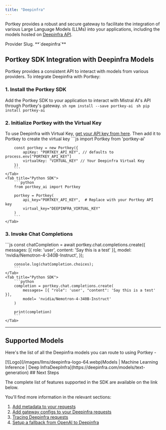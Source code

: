 ```yaml
---
title: "Deepinfra"
---
```


Portkey provides a robust and secure gateway to facilitate the integration of various Large Language Models (LLMs) into your applications, including the models hosted on [Deepinfra API](https://deepinfra.com/models/text-generation).

<Note>
Provider Slug. **`deepinfra`**
</Note>

## Portkey SDK Integration with Deepinfra Models

Portkey provides a consistent API to interact with models from various providers. To integrate Deepinfra with Portkey:

### 1\. Install the Portkey SDK

Add the Portkey SDK to your application to interact with Mistral AI's API through Portkey's gateway.
<Tabs>
    <Tab title="NodeJS">
        ```sh
        npm install --save portkey-ai
        ```
    </Tab>
    <Tab title="Python">
        ```sh
        pip install portkey-ai
        ```
    </Tab>

  </Tabs>



### 2\. Initialize Portkey with the Virtual Key

To use Deepinfra with Virtual Key, [get your API key from here](https://deepinfra.com/dash/api%5Fkeys). Then add it to Portkey to create the virtual key
<Tabs>
    <Tab title="NodeJS SDK">
        ```js
        import Portkey from 'portkey-ai'

        const portkey = new Portkey({
            apiKey: "PORTKEY_API_KEY", // defaults to process.env["PORTKEY_API_KEY"]
            virtualKey: "VIRTUAL_KEY" // Your Deepinfra Virtual Key
        })
        ```
    </Tab>
    <Tab title="Python SDK">
        ```python
        from portkey_ai import Portkey

        portkey = Portkey(
            api_key="PORTKEY_API_KEY",  # Replace with your Portkey API key
            virtual_key="DEEPINFRA_VIRTUAL_KEY"
        )
        ```
    </Tab>

  </Tabs>




### 3\. Invoke Chat Completions
<Tabs>
    <Tab title="NodeJS SDK">
        ```js
        const chatCompletion = await portkey.chat.completions.create({
            messages: [{ role: 'user', content: 'Say this is a test' }],
            model: 'nvidia/Nemotron-4-340B-Instruct',
        });

        console.log(chatCompletion.choices);
        ```
    </Tab>
    <Tab title="Python SDK">
        ```python
        completion = portkey.chat.completions.create(
            messages= [{ "role": 'user', "content": 'Say this is a test' }],
            model= 'nvidia/Nemotron-4-340B-Instruct'
        )

        print(completion)
        ```
    </Tab>

  </Tabs>




---

## Supported Models

Here's the list of all the Deepinfra models you can route to using Portkey -

<Info>
[![Logo](/images/llms/deepinfra-logo-64.webp)Models | Machine Learning Inference | Deep InfraDeepInfra](https://deepinfra.com/models/text-generation)
</Info>
## Next Steps

The complete list of features supported in the SDK are available on the link below.
<Card title="SDK" href="/api-reference/portkey-sdk-client">
</Card>

You'll find more information in the relevant sections:

1. [Add metadata to your requests](/docs/product/observability/metadata)
2. [Add gateway configs to your Deepinfra](/docs/product/ai-gateway/configs)[ requests](/docs/product/ai-gateway/configs)
3. [Tracing Deepinfra requests](/docs/product/observability/traces)
4. [Setup a fallback from OpenAI to Deepinfra](/docs/product/ai-gateway/fallbacks)
